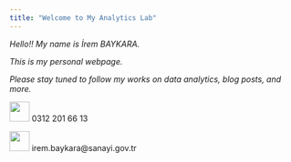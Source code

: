 ```yaml
---
title: "Welcome to My Analytics Lab"
---
```


*Hello!! My name is İrem BAYKARA.*

*This is my personal webpage.*

*Please stay tuned to follow my works on data analytics, blog posts, and more.*

![](images/istockphoto-1256127785-170667a.jpg){width="35"} 0312 201 66 13

![](images/mail.png){width="35"} irem.baykara\@sanayi.gov.tr
